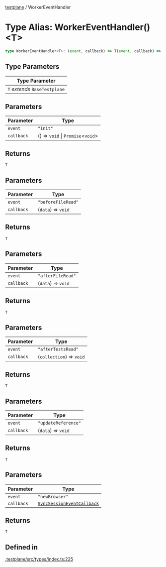 [testplane](../README.mdx) / WorkerEventHandler

# Type Alias: WorkerEventHandler()\<T\>

```ts
type WorkerEventHandler<T>: (event, callback) => T(event, callback) => T(event, callback) => T(event, callback) => T(event, callback) => T(event, callback) => T;
```

## Type Parameters

| Type Parameter |
| ------ |
| `T` *extends* `BaseTestplane` |

## Parameters

| Parameter | Type |
| ------ | ------ |
| `event` | `"init"` |
| `callback` | () => `void` \| `Promise`\<`void`\> |

## Returns

`T`

## Parameters

| Parameter | Type |
| ------ | ------ |
| `event` | `"beforeFileRead"` |
| `callback` | (`data`) => `void` |

## Returns

`T`

## Parameters

| Parameter | Type |
| ------ | ------ |
| `event` | `"afterFileRead"` |
| `callback` | (`data`) => `void` |

## Returns

`T`

## Parameters

| Parameter | Type |
| ------ | ------ |
| `event` | `"afterTestsRead"` |
| `callback` | (`collection`) => `void` |

## Returns

`T`

## Parameters

| Parameter | Type |
| ------ | ------ |
| `event` | `"updateReference"` |
| `callback` | (`data`) => `void` |

## Returns

`T`

## Parameters

| Parameter | Type |
| ------ | ------ |
| `event` | `"newBrowser"` |
| `callback` | [`SyncSessionEventCallback`](SyncSessionEventCallback.mdx) |

## Returns

`T`

## Defined in

[.testplane/src/types/index.ts:225](https://github.com/gemini-testing/testplane/blob/57d0b182c37e21d8bdf52acbb137a028841767af/src/types/index.ts#L225)
